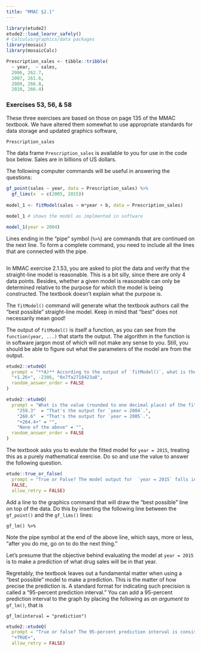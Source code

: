 ```yaml
---
title: "MMAC §2.1"
---
```


```r
library(etude2)
etude2::load_learnr_safely()
# Calculus/graphics/data packages
library(mosaic)
library(mosaicCalc)
```

```r
Prescription_sales <- tibble::tribble(
  ~ year,  ~ sales,
  2006, 262.7,
  2007, 261.6,
  2009, 266.8,
  2010, 266.4)
```


### Exercises 53, 56, & 58

These three exercises are based  on those on page 135 of the MMAC textbook. We have altered them somewhat to use appropriate standards for data storage and updated graphics software,

```r
Prescription_sales
```

The data frame  `Prescription_sales` is available to you for use in the code box below.  Sales are in billions of US dollars.

The  following computer commands will be useful in answering the questions:

```r
gf_point(sales ~ year, data = Prescription_sales) %>%
  gf_lims(x  = c(2005, 2015))
  
model_1 <- fitModel(sales ~ m*year + b, data = Prescription_sales)

model_1 # shows the model as implmented in software

model_1(year = 2004)
```

Lines ending  in the "pipe" symbol  (`%>%`) are commands that are continued on the next line. To form a complete command, you need to include all the lines that are connected with the pipe. 

```r


```

In MMAC exercise  2.1.53, you are asked to plot the data and verify that the straight-line model is reasonable. This is a bit silly, since there are only 4 data points. Besides, whether a given model is reasonable can only be determined relative to the purpose for which the model is being constructed.  The textbook  doesn't explain what the purpose is.

The `fitModel()` command will generate what the textbook authors call the "best possible" straight-line model. Keep in mind that "best" does not necessarily mean good!

The output of `fitModel()` is itself a function, as you can see from the `function(year, ...)` that starts the output. The algorithm in the function is in software jargon most of which will not make any sense to you. Still, you should be able to figure  out what the parameters of the model are from the output.

```r
etude2::etudeQ(
  prompt = "**A)** According to the output of `fitModel()`, what is the *slope* of the \"best possible\"  line?",
  "+1.26+", -2306, "0x7fa2718423a8",
  random_answer_order = FALSE
)
```


```r
etude2::etudeQ(
  prompt = "What is the value (rounded to one decimal place) of the fitted model at an input of `year = 2008` ?",
    "259.3"  = "That's the output for `year = 2004`.",
    "260.6"  = "That's the output for `year = 2005`.",
    "+264.4+" = "",
    "None of the above" = "",
  random_answer_order = FALSE
)
```

The textbook asks you  to evalute the fitted model for `year = 2015`, treating this as a purely mathematical exercise. Do so and use the value to answer the following question. 

```r
etude::true_or_false(
  prompt = "True or False? The model output for  `year = 2015` falls inside the range of the previous year's sales data?",
  FALSE,
  allow_retry = FALSE)
```

Add a line to the graphics command that will draw the "best possible" line on top of the data. Do this by inserting the following line between the `gf_point()` and the `gf_lims()` lines:

`gf_lm() %>%`

Note the pipe symbol at the end of the above line, which says, more or less, "after you do me, go on to do the next thing."

Let's presume that the objective behind evaluating the model at `year = 2015` is to make a  prediction of what drug sales will be in  that year.

Regretably, the textbook leaves out a fundamental matter when using a "best possible" model to make a prediction. This is the matter of how precise the prediction is. A standard format for indicating such precision is called a "95-percent prediction interval." You can add a 95-percent  prediction interval to the graph by placing the following as *an argument to* `gf_lm()`, that is

`gf_lm(interval = "prediction")`

```r
etude2::etudeQ(
  prompt = "True or false? The 95-percent prediction interval is consistent with a possibility that sales in 2015 will be *less* than in 2010?",
  "+TRUE+",
  allow_retry = FALSE)
```

